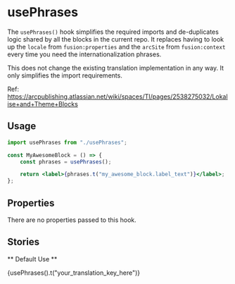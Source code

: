 

<Meta title="Utilities/Hooks/usePhrases" component={usePhrases} />

# usePhrases

The `usePhrases()` hook simplifies the required imports and de-duplicates logic shared by all the blocks in the current repo. It replaces having to look up the `locale` from `fusion:properties` and the `arcSite` from `fusion:context` every time you need the internationalization phrases.

This does not change the existing translation implementation in any way. It only simplifies the import requirements.

Ref: https://arcpublishing.atlassian.net/wiki/spaces/TI/pages/2538275032/Lokalise+and+Theme+Blocks

## Usage

```jsx
import usePhrases from "./usePhrases";

const MyAwesomeBlock = () => {
	const phrases = usePhrases();

	return <label>{phrases.t("my_awesome_block.label_text")}</label>;
};
```

## Properties

There are no properties passed to this hook.

## Stories

** Default Use **

<Canvas>
	<Story name="Default Use">
		<div>{usePhrases().t("your_translation_key_here")}</div>
	</Story>
</Canvas>
